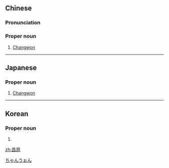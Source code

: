 ==Chinese==
{{zh-forms}}

===Pronunciation===
{{zh-pron
|m=Chāngyuán
|c=coeng1 jyun4
|cat=pn
}}

===Proper noun===
{{zh-proper noun}}

# [[Changwon]] {{gloss|South Korea}}

{{zh-cat|Cities}}

----

==Japanese==
{{ja-kanjitab|yomi=irr|sort=ちゃんうぉん}}

===Proper noun===
{{ja-pos|proper|チャンウォン}}

# [[Changwon]] {{gloss|South Korea}}

[[Category:ja:Cities|ちゃんうぉん]]

----

==Korean==
{{ko-hanjatab}}

===Proper noun===
{{ko-proper noun|hj|hangeul=창원}}

# {{hanja form of|창원|[[Changwon]]}}

[[zh:昌原]]